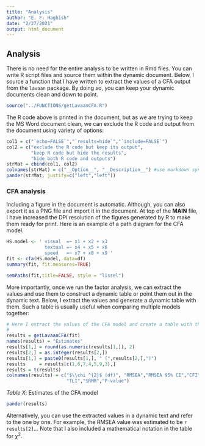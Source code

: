 ```yaml
---
title: "Analysis"
author: "E. F. Haghish"
date: "2/27/2021"
output: html_document
---
```


Analysis
--------

There is no need for the entire analysis to be written in Rmd files. You can 
write R script files and source them within the dynamic document. Below, I 
source a function that I have written to extract the values of a CFA output 
from the `lavaan` package. By doing so, you can keep your dynamic documents 
clean and down to point. 

```r
source("../FUNCTIONS/getLavaanCFA.R")
```

The R code above is printed in the document, but as we are trying to keep 
the MS Word document clean, we can exclude the R code and output from the 
document using variety of options:

```r
col1 = c("`echo=FALSE`","`results=hide`","`include=FALSE`")
col2 = c("exclude the R code but keep its output",
         "keep R code but hide the results",
         "hide both R code and outputs")
strMat = cbind(col1, col2)
colnames(strMat) = c("__Option__", "__Description__") #use markdown syntax to style the table
pander(strMat, justify=c("left","left"))
```


### CFA analysis 

Including a figure in the document is automatic. Although, you can also 
export it as a PNG file and import it in the document. At top of the __MAIN__ 
file, I have increased the DPI resolution of the figures generated by R 
to make them ready for print. Here is an example of a path diagram for the 
CFA model. 

```r
HS.model <- ' visual  =~ x1 + x2 + x3 
              textual =~ x4 + x5 + x6
              speed   =~ x7 + x8 + x9 '
fit <- cfa(HS.model, data=df)
summary(fit, fit.measures=TRUE)
```


```r
semPaths(fit,title=FALSE, style = "lisrel")
```


More importantly, once we run the factor analysis, we can extract the values and use them to 
construct a dynamic table or point them out in the dynamic text. Below, 
I extract the values and generate a dynamic table with them. Such a table 
is usually useful when comparing multiple models together: 

```r
# Here I extract the values of the CFA model and create a table with them. 
# 
results = getLavaanCFA(fit)
names(results) = "Estimates"
results[1,] = round(as.numeric(results[1,]), 2)
results[2,] = as.integer(results[2,])
results[1,] = paste0(results[1,], " (",results[2,],")")
results     = results[c(1,6,7,4,5,9,3),]
results = t(results)
colnames(results) = c("$\\chi ^{2}$ (df)", "RMSEA","RMSEA 95% CI","CFI",
                      "TLI","SRMR","P-value")
```

_Table X_: Estimates of the CFA model 
```r
pander(results)
```

Alternatively, you can use the extracted values in a dynamic text and refer 
to the one by one. For example, the RMSEA value was estimated to be 
`r results[2]`... Note that I also included a mathematical notation in the table 
for $\chi ^{2}$. 
